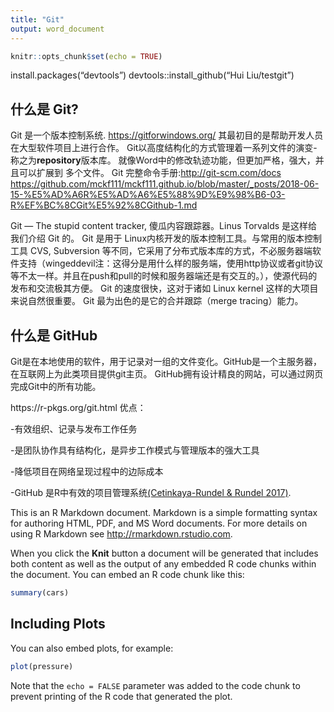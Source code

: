 ```yaml
---
title: "Git"
output: word_document
---
```


```r
knitr::opts_chunk$set(echo = TRUE)
```

install.packages("devtools")
devtools::install_github("Hui Liu/testgit")

## 什么是 Git?

Git 是一个版本控制系统. <https://gitforwindows.org/> 
其最初目的是帮助开发人员在大型软件项目上进行合作。 
Git以高度结构化的方式管理着一系列文件的演变-称之为**repository**版本库。
就像Word中的修改轨迹功能，但更加严格，强大，并且可以扩展到
多个文件。 Git 完整命令手册:<http://git-scm.com/docs>
<https://github.com/mckf111/mckf111.github.io/blob/master/_posts/2018-06-15-%E5%AD%A6R%E5%AD%A6%E5%88%9D%E9%98%B6-03-R%EF%BC%8CGit%E5%92%8CGithub-1.md>

[//]: # cmd
Git --- The stupid content tracker, 傻瓜内容跟踪器。Linus Torvalds 是这样给我们介绍 Git 的。
Git 是用于 Linux内核开发的版本控制工具。与常用的版本控制工具 CVS, Subversion 等不同，它采用了分布式版本库的方式，不必服务器端软件支持（wingeddevil注：这得分是用什么样的服务端，使用http协议或者git协议等不太一样。并且在push和pull的时候和服务器端还是有交互的。），使源代码的发布和交流极其方便。 Git 的速度很快，这对于诸如 Linux kernel 这样的大项目来说自然很重要。 Git 最为出色的是它的合并跟踪（merge tracing）能力。

## 什么是 GitHub

Git是在本地使用的软件，用于记录对一组的文件变化。GitHub是一个主服务器，在互联网上为此类项目提供git主页。
GitHub拥有设计精良的网站，可以通过网页完成Git中的所有功能。


https://r-pkgs.org/git.html
优点：

-有效组织、记录与发布工作任务

-是团队协作具有结构化，是异步工作模式与管理版本的强大工具

-降低项目在网络呈现过程中的边际成本

-GitHub 是R中有效的项目管理系统[(Cetinkaya-Rundel & Rundel 2017)](Cetinkaya-Rundel & Rundel 2017.pdf).

This is an R Markdown document. Markdown is a simple formatting syntax for authoring HTML, PDF, and MS Word documents. For more details on using R Markdown see <http://rmarkdown.rstudio.com>.

When you click the **Knit** button a document will be generated that includes both content as well as the output of any embedded R code chunks within the document. You can embed an R code chunk like this:

```r
summary(cars)
```

## Including Plots

You can also embed plots, for example:

```r
plot(pressure)
```

Note that the `echo = FALSE` parameter was added to the code chunk to prevent printing of the R code that generated the plot.
